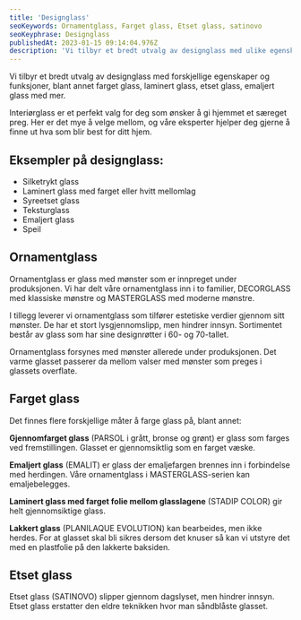 ```yaml
---
title: 'Designglass'
seoKeywords: Ornamentglass, Farget glass, Etset glass, satinovo
seoKeyphrase: Designglass
publishedAt: 2023-01-15 09:14:04.976Z
description: 'Vi tilbyr et bredt utvalg av designglass med ulike egenskaper og funksjoner. Bla. farget glass, laminert glass, etset glass, emaljert glass med mer.'
---
```


Vi tilbyr et bredt utvalg av designglass med forskjellige egenskaper og funksjoner, blant annet farget glass, laminert glass, etset glass, emaljert glass med mer.

Interiørglass er et perfekt valg for deg som ønsker å gi hjemmet et særeget preg. Her er det mye å velge mellom, og våre eksperter hjelper deg gjerne å finne ut hva som blir best for ditt hjem.

## Eksempler på designglass:

- Silketrykt glass
- Laminert glass med farget eller hvitt mellomlag
- Syreetset glass
- Teksturglass
- Emaljert glass
- Speil

## Ornamentglass

Ornamentglass er glass med mønster som er innpreget under produksjonen. Vi har delt våre ornamentglass inn i to familier, DECORGLASS med klassiske mønstre og MASTERGLASS med moderne mønstre.

I tillegg leverer vi ornamentglass som tilfører estetiske verdier gjennom sitt mønster. De har et stort lysgjennomslipp, men hindrer innsyn. Sortimentet består av glass som har sine designrøtter i 60- og 70-tallet.

Ornamentglass forsynes med mønster allerede under produksjonen. Det varme glasset passerer da mellom valser med mønster som preges i glassets overflate.

## Farget glass

Det finnes flere forskjellige måter å farge glass på, blant annet:

**Gjennomfarget glass** (PARSOL i grått, bronse og grønt) er glass som farges ved fremstillingen. Glasset er gjennomsiktlig som en farget væske.

**Emaljert glass** (EMALIT) er glass der emaljefargen brennes inn i forbindelse med herdingen. Våre ornamentglass i MASTERGLASS-serien kan emaljebelegges.

**Laminert glass med farget folie mellom glasslagene** (STADIP COLOR) gir helt gjennomsiktige glass.

**Lakkert glass** (PLANILAQUE EVOLUTION) kan bearbeides, men ikke herdes. For at glasset skal bli sikres dersom det knuser så kan vi utstyre det med en plastfolie på den lakkerte baksiden.

## Etset glass

Etset glass (SATINOVO) slipper gjennom dagslyset, men hindrer innsyn. Etset glass erstatter den eldre teknikken hvor man såndblåste glasset.
